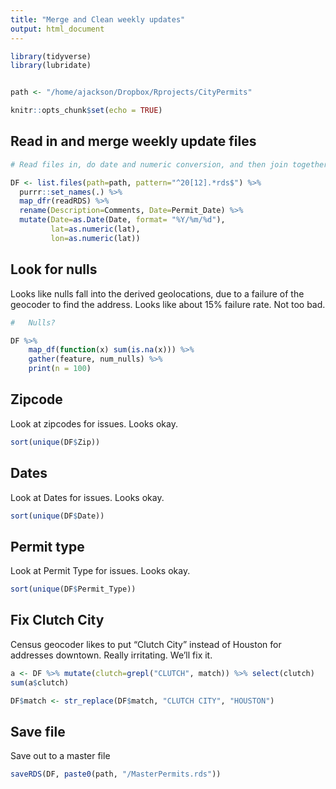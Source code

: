 ```yaml
---
title: "Merge and Clean weekly updates"
output: html_document
---
```


```r
library(tidyverse)
library(lubridate)


path <- "/home/ajackson/Dropbox/Rprojects/CityPermits"

knitr::opts_chunk$set(echo = TRUE)
```

##  Read in and merge weekly update files

```r

# Read files in, do date and numeric conversion, and then join together

DF <- list.files(path=path, pattern="^20[12].*rds$") %>%
  purrr::set_names(.) %>%
  map_dfr(readRDS) %>%
  rename(Description=Comments, Date=Permit_Date) %>% 
  mutate(Date=as.Date(Date, format= "%Y/%m/%d"),
         lat=as.numeric(lat),
         lon=as.numeric(lat))

```

##  Look for nulls

Looks like nulls fall into the derived geolocations, due to a failure of the
geocoder to find the address. Looks like about 15% failure rate. Not too bad.

```r

#   Nulls?

DF %>%
    map_df(function(x) sum(is.na(x))) %>%
    gather(feature, num_nulls) %>%
    print(n = 100)

```


##  Zipcode

Look at zipcodes for issues. Looks okay.

```r

sort(unique(DF$Zip))

```

##  Dates

Look at Dates for issues. Looks okay.

```r

sort(unique(DF$Date))

```

##  Permit type

Look at Permit Type for issues. Looks okay.

```r

sort(unique(DF$Permit_Type))

```

##   Fix Clutch City

Census geocoder likes to put "Clutch City" instead of Houston for addresses downtown.
Really irritating. We'll fix it.

```r

a <- DF %>% mutate(clutch=grepl("CLUTCH", match)) %>% select(clutch)
sum(a$clutch)

DF$match <- str_replace(DF$match, "CLUTCH CITY", "HOUSTON")

```

##  Save file

Save out to a master file

```r

saveRDS(DF, paste0(path, "/MasterPermits.rds"))

```




